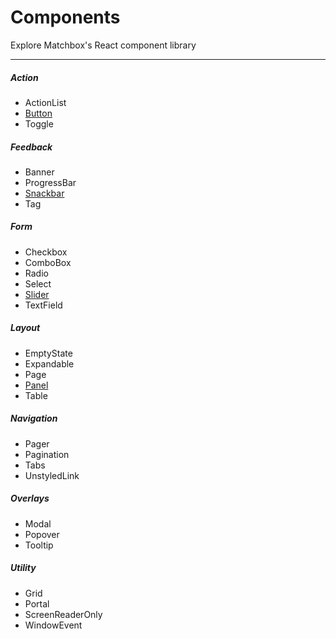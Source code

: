 # Components

Explore Matchbox's React component library

---

##### Action
- ActionList
- [Button](/components/button)
- Toggle

##### Feedback
- Banner
- ProgressBar
- [Snackbar](/components/snackbar)
- Tag

##### Form
- Checkbox
- ComboBox
- Radio
- Select
- [Slider](/components/slider)
- TextField

##### Layout
- EmptyState
- Expandable
- Page
- [Panel](/components/panel)
- Table

##### Navigation
- Pager
- Pagination
- Tabs
- UnstyledLink

##### Overlays
- Modal
- Popover
- Tooltip

##### Utility
- Grid
- Portal
- ScreenReaderOnly
- WindowEvent
